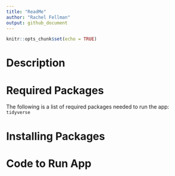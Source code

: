```yaml
---
title: "ReadMe"
author: "Rachel Fellman"
output: github_document
---
```


```r
knitr::opts_chunk$set(echo = TRUE)
```

# Description

# Required Packages
The following is a list of required packages needed to run the app:  
`tidyverse`  


# Installing Packages

# Code to Run App